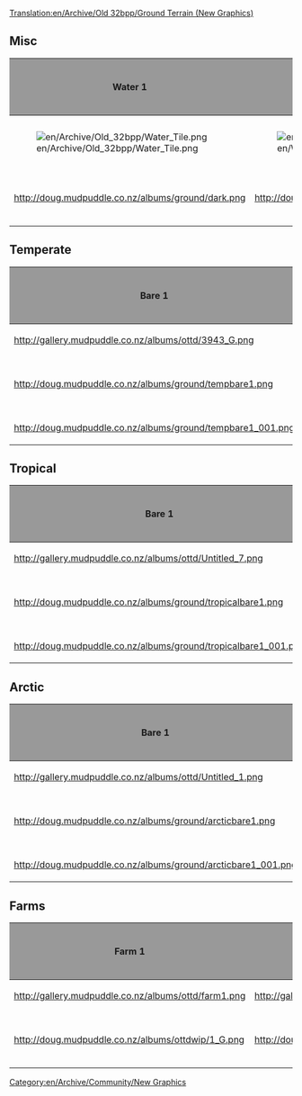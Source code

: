 [[Translation:en/Archive/Old 32bpp/Ground Terrain (New Graphics)]]
{{en/Linking}}
[[Category:en/Archive/Community/New Graphics]]
== Misc ==
{| border=2
!style="background:#999999;" |Water 1
!style="background:#999999;" |Water 2
!style="background:#999999;" |Bare
!style="background:#999999;" |Concrete
!style="background:#999999;" |Stone
!style="background:#999999;" |Remodeled by
!style="background:#999999;" |Source File
!style="background:#999999;" |Game Graphics
!style="background:#999999;" |Date Last Updated
|-
|[[File:en/Archive/Old 32bpp/Water Tile.png]]
|[[File:en/Water Shore.png]]
|[[File:en/Archive/Old 32bpp/Tile Bare.png]]
|[[File:en/Archive/Old 32bpp/Tile Concrete.png]]
|[[File:en/Archive/Old 32bpp/Tile Stone.png]]
|N/A
|N/A
|N/A
|
|-
|http://doug.mudpuddle.co.nz/albums/ground/dark.png
|http://doug.mudpuddle.co.nz/albums/ground/light.png
|http://doug.mudpuddle.co.nz/albums/ground/dirt.png
|http://doug.mudpuddle.co.nz/albums/ground/concrete.png
|
|Doug Ollivier (Alltaken)
|
|
|9/7/05
|}

== Temperate ==
{| border=2
!style="background:#999999;" |Bare 1
!style="background:#999999;" |Bare 2
!style="background:#999999;" |Temperate
!style="background:#999999;" |Bumpy
!style="background:#999999;" |Rocks
!style="background:#999999;" |Shore
!style="background:#999999;" |Remodeled by
!style="background:#999999;" |Source File
!style="background:#999999;" |Game Graphics
!style="background:#999999;" |Date Last Updated
|-
|http://gallery.mudpuddle.co.nz/albums/ottd/3943_G.png
|http://gallery.mudpuddle.co.nz/albums/ottd/3962_G.png
|http://gallery.mudpuddle.co.nz/albums/ottd/3981_G.png
|http://gallery.mudpuddle.co.nz/albums/ottd/4000_G.png
|http://gallery.mudpuddle.co.nz/albums/ottd/4023_G.png
|http://gallery.mudpuddle.co.nz/albums/ottd/4065_G.png
|N/A
|N/A
|N/A
|
|-
|http://doug.mudpuddle.co.nz/albums/ground/tempbare1.png
|http://doug.mudpuddle.co.nz/albums/ground/tempbare2.png
|http://doug.mudpuddle.co.nz/albums/ground/temperateground.png
|http://doug.mudpuddle.co.nz/albums/ground/tempbump.png
|
|http://doug.mudpuddle.co.nz/albums/ground/temperateshore_copy.png
|Doug Ollivier (Alltaken)
|coming soon
|
|9/7/05
|-
|http://doug.mudpuddle.co.nz/albums/ground/tempbare1_001.png
|http://doug.mudpuddle.co.nz/albums/ground/tempbare2_001.png
|
|
|
|
|
|
|
|
|}

== Tropical ==
{| border=2
!style="background:#999999;" |Bare 1
!style="background:#999999;" |Bare 2
!style="background:#999999;" |Tropical
!style="background:#999999;" |Bumpy
!style="background:#999999;" |Desert 1
!style="background:#999999;" |Desert 2
!style="background:#999999;" |desertbump
!style="background:#999999;" |Rocks
!style="background:#999999;" |Shore
!style="background:#999999;" |Remodeled by
!style="background:#999999;" |Source File
!style="background:#999999;" |Game Graphics
!style="background:#999999;" |Date Last Updated
|-
|http://gallery.mudpuddle.co.nz/albums/ottd/Untitled_7.png
|http://gallery.mudpuddle.co.nz/albums/ottd/Untitled_8.png
|http://gallery.mudpuddle.co.nz/albums/ottd/Untitled_9.png
|http://gallery.mudpuddle.co.nz/albums/ottd/Untitled_10.png
|http://gallery.mudpuddle.co.nz/albums/ottd/Untitled_13.png
|http://gallery.mudpuddle.co.nz/albums/ottd/Untitled_14.png
|
|http://gallery.mudpuddle.co.nz/albums/ottd/Untitled_11.png
|http://gallery.mudpuddle.co.nz/albums/ottd/Untitled_16_001.png
|N/A
|N/A
|N/A
|
|-
|http://doug.mudpuddle.co.nz/albums/ground/tropicalbare1.png
|http://doug.mudpuddle.co.nz/albums/ground/tropicalbare2.png
|http://doug.mudpuddle.co.nz/albums/ground/tropicalground.png
|http://doug.mudpuddle.co.nz/albums/ground/tropicalbump.png
|http://doug.mudpuddle.co.nz/albums/ground/desert2.png
|http://doug.mudpuddle.co.nz/albums/ground/desert.png
|http://doug.mudpuddle.co.nz/albums/ground/desertbump.png
|
|http://doug.mudpuddle.co.nz/albums/ground/tropicalshore.png
|Doug Ollivier (Alltaken)
|
|
|9/7/05
|-
|http://doug.mudpuddle.co.nz/albums/ground/tropicalbare1_001.png
|http://doug.mudpuddle.co.nz/albums/ground/tropicalbare2_001.png
|
|
|http://doug.mudpuddle.co.nz/albums/ground/desert2_001.png
|
|
|
|
|
|
|
|9/7/05
|}

== Arctic ==
{| border=2
!style="background:#999999;" |Bare 1
!style="background:#999999;" |Bare 2
!style="background:#999999;" |Arctic
!style="background:#999999;" |Bumpy
!style="background:#999999;" |Snow 1
!style="background:#999999;" |Snow 2
!style="background:#999999;" |Snow 3
!style="background:#999999;" |Snow 4
!style="background:#999999;" |Rocks
!style="background:#999999;" |Shore
!style="background:#999999;" |Remodeled by
!style="background:#999999;" |Source File
!style="background:#999999;" |Game Graphics
!style="background:#999999;" |Date Last Updated
|-
|http://gallery.mudpuddle.co.nz/albums/ottd/Untitled_1.png
|http://gallery.mudpuddle.co.nz/albums/ottd/Untitled_2.png
|http://gallery.mudpuddle.co.nz/albums/ottd/Untitled_3.png
|http://gallery.mudpuddle.co.nz/albums/ottd/Untitled_4.png
|http://gallery.mudpuddle.co.nz/albums/ottd/4493_G.png
|http://gallery.mudpuddle.co.nz/albums/ottd/4512_G.png
|http://gallery.mudpuddle.co.nz/albums/ottd/4531_G.png
|http://gallery.mudpuddle.co.nz/albums/ottd/4550_G.png
|http://gallery.mudpuddle.co.nz/albums/ottd/Untitled_5.png
|http://gallery.mudpuddle.co.nz/albums/ottd/Untitled_16.png
|N/A
|N/A
|N/A
|
|-
|http://doug.mudpuddle.co.nz/albums/ground/arcticbare1.png
|http://doug.mudpuddle.co.nz/albums/ground/arcticbare2.png
|http://doug.mudpuddle.co.nz/albums/ground/arcticground.png
|http://doug.mudpuddle.co.nz/albums/ground/arcticbump.png
|http://doug.mudpuddle.co.nz/albums/ground/snow1.png
|http://doug.mudpuddle.co.nz/albums/ground/snow2.png
|http://doug.mudpuddle.co.nz/albums/ground/snow3.png
|http://doug.mudpuddle.co.nz/albums/ground/snow.png
|
|http://doug.mudpuddle.co.nz/albums/ground/arcticshore.png
|Doug Ollivier (Alltaken)
|
|
|9/7/05
|-
|http://doug.mudpuddle.co.nz/albums/ground/arcticbare1_001.png
|http://doug.mudpuddle.co.nz/albums/ground/arcticbare2_001.png
|
|
|http://doug.mudpuddle.co.nz/albums/ground/snow1_001.png
|http://doug.mudpuddle.co.nz/albums/ground/snow2_001.png
|http://doug.mudpuddle.co.nz/albums/ground/snow3_001.png
|
|
|
|
|
|
|
|}

== Farms ==
{| border=2
!style="background:#999999;" |Farm 1
!style="background:#999999;" |Farm 2
!style="background:#999999;" |Farm 3
!style="background:#999999;" |Farm 4
!style="background:#999999;" |Farm 5
!style="background:#999999;" |Farm 6
!style="background:#999999;" |Farm 7
!style="background:#999999;" |Farm 8
!style="background:#999999;" |Farm 9
!style="background:#999999;" |Remodeled by
!style="background:#999999;" |Source File
!style="background:#999999;" |Game Graphics
!style="background:#999999;" |Date Last Updated
|-
|http://gallery.mudpuddle.co.nz/albums/ottd/farm1.png
|http://gallery.mudpuddle.co.nz/albums/ottd/farm2.png
|http://gallery.mudpuddle.co.nz/albums/ottd/farm3.png
|http://gallery.mudpuddle.co.nz/albums/ottd/farm4.png
|http://gallery.mudpuddle.co.nz/albums/ottd/farm5.png
|http://gallery.mudpuddle.co.nz/albums/ottd/farm6.png
|http://gallery.mudpuddle.co.nz/albums/ottd/farm7.png
|http://gallery.mudpuddle.co.nz/albums/ottd/farm8.png
|http://gallery.mudpuddle.co.nz/albums/ottd/farm9.png
|N/A
|N/A
|N/A
|
|-
|http://doug.mudpuddle.co.nz/albums/ottdwip/1_G.png
|http://doug.mudpuddle.co.nz/albums/ottdwip/2_G.png
|http://doug.mudpuddle.co.nz/albums/ottdwip/3_G.png
|http://doug.mudpuddle.co.nz/albums/ottdwip/4_G.png
|http://doug.mudpuddle.co.nz/albums/ottdwip/5_G.png
|http://doug.mudpuddle.co.nz/albums/ottdwip/6_G.png
|http://doug.mudpuddle.co.nz/albums/ottdwip/7_G.png
|http://doug.mudpuddle.co.nz/albums/ottdwip/8_G.png
|http://doug.mudpuddle.co.nz/albums/ottdwip/9_G.png
|Doug Ollivier (Alltaken)
|coming
|
|3/07/05
|}